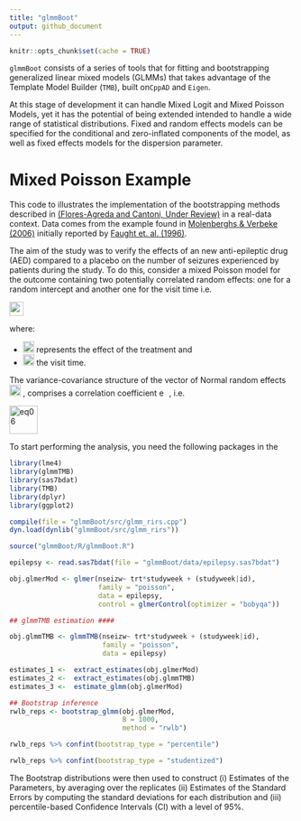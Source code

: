 ```yaml
---
title: "glmmBoot"
output: github_document
---
```


```r
knitr::opts_chunk$set(cache = TRUE)
```

`glmmBoot` consists of a series of tools that for fitting and bootstrapping generalized linear mixed models (GLMMs) that takes advantage of the Template Model Builder (`TMB`), built on` CppAD` and `Eigen`. 

At this stage of development it can handle Mixed Logit and Mixed Poisson Models, yet it has the potential of being extended intended to handle a wide range of statistical distributions. Fixed and random effects models can be specified for the conditional and zero-inflated components of the model, as well as fixed effects models for the dispersion parameter. 


# Mixed Poisson Example

This code to illustrates the implementation of the bootstrapping methods described in [(Flores-Agreda and Cantoni, Under Review)](https://www.researchgate.net/publication/315768128_Bootstrapping_Generalized_Linear_Mixed_Models_via_a_Weighted_Laplace_Approximation) in a real-data context. Data comes from the \emph{Epilepsy} example found in [Molenberghs & Verbeke (2006)](https://www.springer.com/gp/book/9780387251448) initially reported by [Faught et. al. (1996)](https://www.ncbi.nlm.nih.gov/pubmed/8649570). 

The aim of the study was to verify the effects of an new anti-epileptic drug (AED) compared to a placebo on the number of seizures experienced by patients during the study. To do this, consider a mixed Poisson model for the outcome containing two potentially correlated random effects: one for a random intercept and another one for the visit time i.e. 

<img src="img/eq01.png" alt="eq01" height="25">

where:

- <img src="img/eq02.png" alt="eq02" height="20"> represents the effect of the treatment and 
- <img src="img/eq03.png" alt="eq03" height="20"> the visit time. 

The variance-covariance structure of the vector of Normal random effects <img src="img/eq04.png" alt="eq04" height="20"> , comprises a  correlation coefficient <img src="img/eq05.png" alt="eq05" height="14"> , i.e. 

<img src="img/eq06.png" alt="eq06" height="50"> 

To start performing the analysis, you need the following packages in the 

```r
library(lme4)
library(glmmTMB)
library(sas7bdat)
library(TMB)
library(dplyr)
library(ggplot2)
```

```r
compile(file = "glmmBoot/src/glmm_rirs.cpp")  
dyn.load(dynlib("glmmBoot/src/glmm_rirs"))

source("glmmBoot/R/glmmBoot.R")
```

```r
epilepsy <- read.sas7bdat(file = "glmmBoot/data/epilepsy.sas7bdat")
```


```r
obj.glmerMod <- glmer(nseizw~ trt*studyweek + (studyweek|id), 
                      family = "poisson",
                      data = epilepsy, 
                      control = glmerControl(optimizer = "bobyqa"))

## glmmTMB estimation ####

obj.glmmTMB <- glmmTMB(nseizw~ trt*studyweek + (studyweek|id), 
                       family = "poisson",
                       data = epilepsy)
```


```r
estimates_1 <-  extract_estimates(obj.glmerMod)
estimates_2 <-  extract_estimates(obj.glmmTMB)
estimates_3 <-  estimate_glmm(obj.glmerMod)
```

```r
## Bootstrap inference 
rwlb_reps <- bootstrap_glmm(obj.glmerMod,
                            B = 1000,
                            method = "rwlb")
```

```r
rwlb_reps %>% confint(bootstrap_type = "percentile")
```

```r
rwlb_reps %>% confint(bootstrap_type = "studentized")
```

The Bootstrap distributions were then used to construct (i) Estimates of the Parameters, by averaging over the replicates (ii) Estimates of the Standard Errors by computing the standard deviations for each distribution and (iii) percentile-based Confidence Intervals (CI) with a level of 95%.
